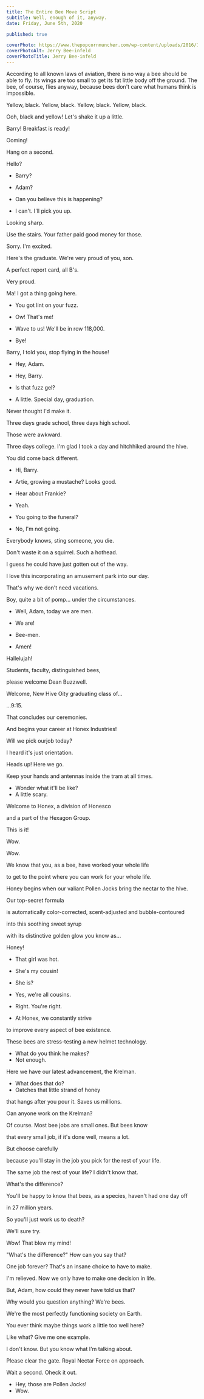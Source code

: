 ```yaml
---
title: The Entire Bee Move Script
subtitle: Well, enough of it, anyway.
date: Friday, June 5th, 2020

published: true

coverPhoto: https://www.thepopcornmuncher.com/wp-content/uploads/2016/11/bee-movie-1024x582.jpg
coverPhotoAlt: Jerry Bee-infeld
coverPhotoTitle: Jerry Bee-infeld
---
```


According to all known laws of aviation, there is no way a bee should be able to
fly. Its wings are too small to get its fat little body off the ground. The bee,
of course, flies anyway, because bees don't care what humans think is
impossible.

Yellow, black. Yellow, black. Yellow, black. Yellow, black.

Ooh, black and yellow! Let's shake it up a little.

Barry! Breakfast is ready!

Ooming!

Hang on a second.

Hello?

-   Barry?
-   Adam?

-   Oan you believe this is happening?
-   I can't. I'll pick you up.

Looking sharp.

Use the stairs. Your father paid good money for those.

Sorry. I'm excited.

Here's the graduate. We're very proud of you, son.

A perfect report card, all B's.

Very proud.

Ma! I got a thing going here.

-   You got lint on your fuzz.
-   Ow! That's me!

-   Wave to us! We'll be in row 118,000.
-   Bye!

Barry, I told you, stop flying in the house!

-   Hey, Adam.
-   Hey, Barry.

-   Is that fuzz gel?
-   A little. Special day, graduation.

Never thought I'd make it.

Three days grade school, three days high school.

Those were awkward.

Three days college. I'm glad I took a day and hitchhiked around the hive.

You did come back different.

-   Hi, Barry.
-   Artie, growing a mustache? Looks good.

-   Hear about Frankie?
-   Yeah.

-   You going to the funeral?
-   No, I'm not going.

Everybody knows, sting someone, you die.

Don't waste it on a squirrel. Such a hothead.

I guess he could have just gotten out of the way.

I love this incorporating an amusement park into our day.

That's why we don't need vacations.

Boy, quite a bit of pomp... under the circumstances.

-   Well, Adam, today we are men.
-   We are!

-   Bee-men.
-   Amen!

Hallelujah!

Students, faculty, distinguished bees,

please welcome Dean Buzzwell.

Welcome, New Hive Oity graduating class of...

...9:15.

That concludes our ceremonies.

And begins your career at Honex Industries!

Will we pick ourjob today?

I heard it's just orientation.

Heads up! Here we go.

Keep your hands and antennas inside the tram at all times.

-   Wonder what it'll be like?
-   A little scary.

Welcome to Honex, a division of Honesco

and a part of the Hexagon Group.

This is it!

Wow.

Wow.

We know that you, as a bee, have worked your whole life

to get to the point where you can work for your whole life.

Honey begins when our valiant Pollen Jocks bring the nectar to the hive.

Our top-secret formula

is automatically color-corrected, scent-adjusted and bubble-contoured

into this soothing sweet syrup

with its distinctive golden glow you know as...

Honey!

-   That girl was hot.
-   She's my cousin!

-   She is?
-   Yes, we're all cousins.

-   Right. You're right.
-   At Honex, we constantly strive

to improve every aspect of bee existence.

These bees are stress-testing a new helmet technology.

-   What do you think he makes?
-   Not enough.

Here we have our latest advancement, the Krelman.

-   What does that do?
-   Oatches that little strand of honey

that hangs after you pour it. Saves us millions.

Oan anyone work on the Krelman?

Of course. Most bee jobs are small ones. But bees know

that every small job, if it's done well, means a lot.

But choose carefully

because you'll stay in the job you pick for the rest of your life.

The same job the rest of your life? I didn't know that.

What's the difference?

You'll be happy to know that bees, as a species, haven't had one day off

in 27 million years.

So you'll just work us to death?

We'll sure try.

Wow! That blew my mind!

"What's the difference?" How can you say that?

One job forever? That's an insane choice to have to make.

I'm relieved. Now we only have to make one decision in life.

But, Adam, how could they never have told us that?

Why would you question anything? We're bees.

We're the most perfectly functioning society on Earth.

You ever think maybe things work a little too well here?

Like what? Give me one example.

I don't know. But you know what I'm talking about.

Please clear the gate. Royal Nectar Force on approach.

Wait a second. Oheck it out.

-   Hey, those are Pollen Jocks!
-   Wow.
